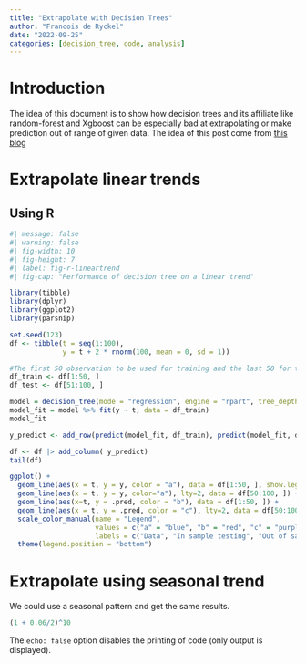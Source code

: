 ```yaml
---
title: "Extrapolate with Decision Trees"
author: "Francois de Ryckel"
date: "2022-09-25"
categories: [decision_tree, code, analysis]
---
```


# Introduction

The idea of this document is to show how decision trees and its affiliate like random-forest and Xgboost can be especially bad at extrapolating or make prediction out of range of given data. The idea of this post come from [this blog](https://www.sarem-seitz.com/forecasting-with-decision-trees-and-random-forests/)

# Extrapolate linear trends

## Using R

```r
#| message: false
#| warning: false
#| fig-width: 10
#| fig-height: 7
#| label: fig-r-lineartrend
#| fig-cap: "Performance of decision tree on a linear trend"

library(tibble)
library(dplyr)
library(ggplot2)
library(parsnip)

set.seed(123)
df <- tibble(t = seq(1:100), 
             y = t + 2 * rnorm(100, mean = 0, sd = 1))

#The first 50 observation to be used for training and the last 50 for testing.
df_train <- df[1:50, ]
df_test <- df[51:100, ]

model = decision_tree(mode = "regression", engine = "rpart", tree_depth = 2) 
model_fit = model %>% fit(y ~ t, data = df_train)
model_fit

y_predict <- add_row(predict(model_fit, df_train), predict(model_fit, df_test))

df <- df |> add_column( y_predict)
tail(df)

ggplot() + 
  geom_line(aes(x = t, y = y, color = "a"), data = df[1:50, ], show.legend = TRUE) + 
  geom_line(aes(x = t, y = y, color="a"), lty=2, data = df[50:100, ]) + 
  geom_line(aes(x=t, y = .pred, color = "b"), data = df[1:50, ]) + 
  geom_line(aes(x = t, y = .pred, color = "c"), lty=2, data = df[50:100, ]) + 
  scale_color_manual(name = "Legend", 
                     values = c("a" = "blue", "b" = "red", "c" = "purple"), 
                     labels = c("Data", "In sample testing", "Out of sample testing")) + 
  theme(legend.position = "bottom")
```

# Extrapolate using seasonal trend

We could use a seasonal pattern and get the same results.

```r

(1 + 0.06/2)^10

```

The `echo: false` option disables the printing of code (only output is displayed).
